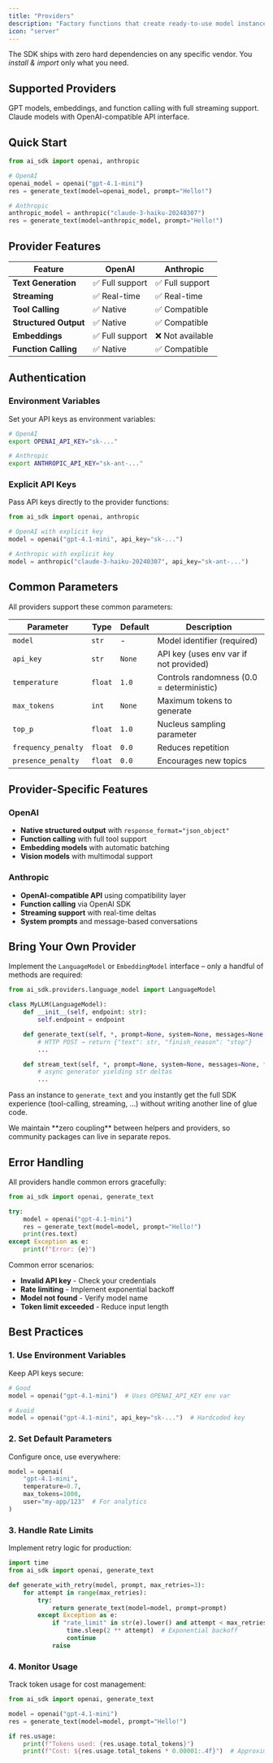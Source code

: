 ```yaml
---
title: "Providers"
description: "Factory functions that create ready-to-use model instances for different AI providers."
icon: "server"
---
```



The SDK ships with zero hard dependencies on any specific vendor.
You <em>install & import</em> only what you need.

## Supported Providers

<CardGroup cols={2}>
<Card title="OpenAI" href="/sdk/providers/openai" icon="bot">
  GPT models, embeddings, and function calling with full streaming support.
</Card>

<Card title="Anthropic" href="/sdk/providers/anthropic" icon="brain">
  Claude models with OpenAI-compatible API interface.
</Card>
</CardGroup>

## Quick Start

```python
from ai_sdk import openai, anthropic

# OpenAI
openai_model = openai("gpt-4.1-mini")
res = generate_text(model=openai_model, prompt="Hello!")

# Anthropic
anthropic_model = anthropic("claude-3-haiku-20240307")
res = generate_text(model=anthropic_model, prompt="Hello!")
```

## Provider Features

| Feature               | OpenAI          | Anthropic        |
| --------------------- | --------------- | ---------------- |
| **Text Generation**   | ✅ Full support | ✅ Full support  |
| **Streaming**         | ✅ Real-time    | ✅ Real-time     |
| **Tool Calling**      | ✅ Native       | ✅ Compatible    |
| **Structured Output** | ✅ Native       | ✅ Compatible    |
| **Embeddings**        | ✅ Full support | ❌ Not available |
| **Function Calling**  | ✅ Native       | ✅ Compatible    |

## Authentication

### Environment Variables

Set your API keys as environment variables:

```bash
# OpenAI
export OPENAI_API_KEY="sk-..."

# Anthropic
export ANTHROPIC_API_KEY="sk-ant-..."
```

### Explicit API Keys

Pass API keys directly to the provider functions:

```python
from ai_sdk import openai, anthropic

# OpenAI with explicit key
model = openai("gpt-4.1-mini", api_key="sk-...")

# Anthropic with explicit key
model = anthropic("claude-3-haiku-20240307", api_key="sk-ant-...")
```

## Common Parameters

All providers support these common parameters:

| Parameter           | Type    | Default | Description                               |
| ------------------- | ------- | ------- | ----------------------------------------- |
| `model`             | `str`   | -       | Model identifier (required)               |
| `api_key`           | `str`   | `None`  | API key (uses env var if not provided)    |
| `temperature`       | `float` | `1.0`   | Controls randomness (0.0 = deterministic) |
| `max_tokens`        | `int`   | `None`  | Maximum tokens to generate                |
| `top_p`             | `float` | `1.0`   | Nucleus sampling parameter                |
| `frequency_penalty` | `float` | `0.0`   | Reduces repetition                        |
| `presence_penalty`  | `float` | `0.0`   | Encourages new topics                     |

## Provider-Specific Features

### OpenAI

- **Native structured output** with `response_format="json_object"`
- **Function calling** with full tool support
- **Embedding models** with automatic batching
- **Vision models** with multimodal support

### Anthropic

- **OpenAI-compatible API** using compatibility layer
- **Function calling** via OpenAI SDK
- **Streaming support** with real-time deltas
- **System prompts** and message-based conversations

## Bring Your Own Provider

Implement the <code>LanguageModel</code> or <code>EmbeddingModel</code> interface – only a handful of methods are required:

```python
from ai_sdk.providers.language_model import LanguageModel

class MyLLM(LanguageModel):
    def __init__(self, endpoint: str):
        self.endpoint = endpoint

    def generate_text(self, *, prompt=None, system=None, messages=None, **kw):
        # HTTP POST → return {"text": str, "finish_reason": "stop"}
        ...

    def stream_text(self, *, prompt=None, system=None, messages=None, **kw):
        # async generator yielding str deltas
        ...
```

Pass an instance to <code>generate_text</code> and you instantly get the full SDK experience (tool-calling, streaming, …) without writing another line of glue code.

<Tip>
  We maintain **zero coupling** between helpers and providers, so community packages can live in
  separate repos.
</Tip>

## Error Handling

All providers handle common errors gracefully:

```python
from ai_sdk import openai, generate_text

try:
    model = openai("gpt-4.1-mini")
    res = generate_text(model=model, prompt="Hello!")
    print(res.text)
except Exception as e:
    print(f"Error: {e}")
```

Common error scenarios:

- **Invalid API key** - Check your credentials
- **Rate limiting** - Implement exponential backoff
- **Model not found** - Verify model name
- **Token limit exceeded** - Reduce input length

## Best Practices

### 1. **Use Environment Variables**

Keep API keys secure:

```python
# Good
model = openai("gpt-4.1-mini")  # Uses OPENAI_API_KEY env var

# Avoid
model = openai("gpt-4.1-mini", api_key="sk-...")  # Hardcoded key
```

### 2. **Set Default Parameters**

Configure once, use everywhere:

```python
model = openai(
    "gpt-4.1-mini",
    temperature=0.7,
    max_tokens=1000,
    user="my-app/123"  # For analytics
)
```

### 3. **Handle Rate Limits**

Implement retry logic for production:

```python
import time
from ai_sdk import openai, generate_text

def generate_with_retry(model, prompt, max_retries=3):
    for attempt in range(max_retries):
        try:
            return generate_text(model=model, prompt=prompt)
        except Exception as e:
            if "rate_limit" in str(e).lower() and attempt < max_retries - 1:
                time.sleep(2 ** attempt)  # Exponential backoff
                continue
            raise
```

### 4. **Monitor Usage**

Track token usage for cost management:

```python
from ai_sdk import openai, generate_text

model = openai("gpt-4.1-mini")
res = generate_text(model=model, prompt="Hello!")

if res.usage:
    print(f"Tokens used: {res.usage.total_tokens}")
    print(f"Cost: ${res.usage.total_tokens * 0.00001:.4f}")  # Approximate
```
